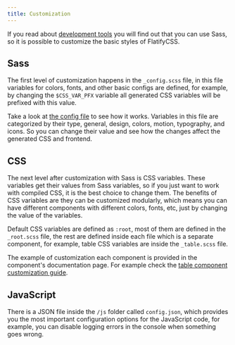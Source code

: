 ```yaml
---
title: Customization
---
```


If you read about [development tools](/docs/overview/development) you will find out that you can use Sass, so it is possible to customize the basic styles of FlatifyCSS.

## Sass

The first level of customization happens in the `_config.scss` file, in this file variables for colors, fonts, and other basic configs are defined, for example, by changing the `$CSS_VAR_PFX` variable all generated CSS variables will be prefixed with this value.

Take a look at [the config file](https://github.com/amir2mi/flatifycss/blob/master/scss/_config.scss) to see how it works.
Variables in this file are categorized by their type, general, design, colors, motion, typography, and icons.
So you can change their value and see how the changes affect the generated CSS and frontend.

## CSS

The next level after customization with Sass is CSS variables. These variables get their values from Sass variables, so if you just want to work with compiled CSS, it is the best choice to change them. The benefits of CSS variables are they can be customized modularly, which means you can have different components with different colors, fonts, etc, just by changing the value of the variables.

Default CSS variables are defined as `:root`, most of them are defined in the `_root.scss` file, the rest are defined inside each file which is a separate component, for example, table CSS variables are inside the `_table.scss` file.

The example of customization each component is provided in the component's documentation page. For example check the [table component customization guide](/docs/content/table#customization).

## JavaScript
There is a JSON file inside the `/js` folder called `config.json`, which provides you the most important configuration options for the JavaScript code, for example, you can disable logging errors in the console when something goes wrong.
